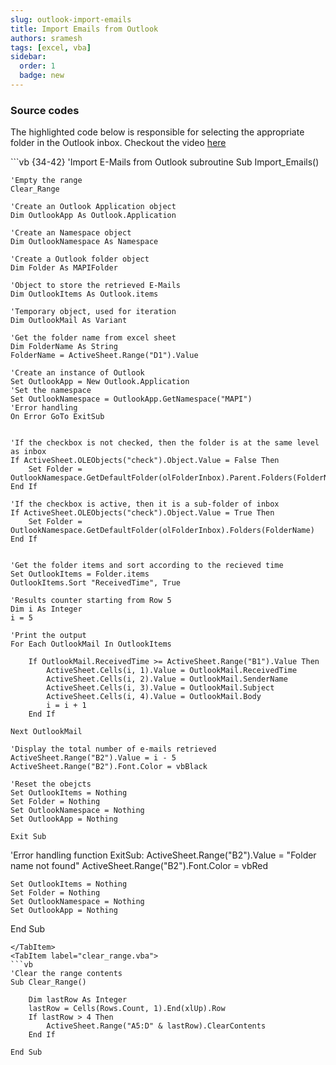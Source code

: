 ```yaml
---
slug: outlook-import-emails
title: Import Emails from Outlook
authors: sramesh
tags: [excel, vba]
sidebar:
  order: 1
  badge: new
---
```



### Source codes
The highlighted code below is responsible for selecting the appropriate folder in the Outlook inbox. Checkout the video [here](https://www.youtube.com/watch?v=KDmYawgx20I)

<Tabs>

<TabItem label="Import_Email.vba">
```vb {34-42}
'Import E-Mails from Outlook subroutine
Sub Import_Emails()
    
    'Empty the range
    Clear_Range
    
    'Create an Outlook Application object
    Dim OutlookApp As Outlook.Application
    
    'Create an Namespace object
    Dim OutlookNamespace As Namespace
    
    'Create a Outlook folder object
    Dim Folder As MAPIFolder
    
    'Object to store the retrieved E-Mails
    Dim OutlookItems As Outlook.items
    
    'Temporary object, used for iteration
    Dim OutlookMail As Variant

    'Get the folder name from excel sheet
    Dim FolderName As String
    FolderName = ActiveSheet.Range("D1").Value
    
    'Create an instance of Outlook
    Set OutlookApp = New Outlook.Application
    'Set the namespace
    Set OutlookNamespace = OutlookApp.GetNamespace("MAPI")
    'Error handling
    On Error GoTo ExitSub
    
    
    'If the checkbox is not checked, then the folder is at the same level as inbox
    If ActiveSheet.OLEObjects("check").Object.Value = False Then
        Set Folder = OutlookNamespace.GetDefaultFolder(olFolderInbox).Parent.Folders(FolderName)
    End If
    
    'If the checkbox is active, then it is a sub-folder of inbox
    If ActiveSheet.OLEObjects("check").Object.Value = True Then
        Set Folder = OutlookNamespace.GetDefaultFolder(olFolderInbox).Folders(FolderName)
    End If
    
        
    'Get the folder items and sort according to the recieved time
    Set OutlookItems = Folder.items
    OutlookItems.Sort "ReceivedTime", True
    
    'Results counter starting from Row 5
    Dim i As Integer
    i = 5
    
    'Print the output
    For Each OutlookMail In OutlookItems
        
        If OutlookMail.ReceivedTime >= ActiveSheet.Range("B1").Value Then
            ActiveSheet.Cells(i, 1).Value = OutlookMail.ReceivedTime
            ActiveSheet.Cells(i, 2).Value = OutlookMail.SenderName
            ActiveSheet.Cells(i, 3).Value = OutlookMail.Subject
            ActiveSheet.Cells(i, 4).Value = OutlookMail.Body
            i = i + 1
        End If
        
    Next OutlookMail
    
    'Display the total number of e-mails retrieved
    ActiveSheet.Range("B2").Value = i - 5
    ActiveSheet.Range("B2").Font.Color = vbBlack
    
    'Reset the obejcts
    Set OutlookItems = Nothing
    Set Folder = Nothing
    Set OutlookNamespace = Nothing
    Set OutlookApp = Nothing
    
    Exit Sub
    
'Error handling function
ExitSub:
    ActiveSheet.Range("B2").Value = "Folder name not found"
    ActiveSheet.Range("B2").Font.Color = vbRed
    
    Set OutlookItems = Nothing
    Set Folder = Nothing
    Set OutlookNamespace = Nothing
    Set OutlookApp = Nothing
    
    
End Sub

```
</TabItem>
<TabItem label="clear_range.vba">
```vb
'Clear the range contents
Sub Clear_Range()
    
    Dim lastRow As Integer
    lastRow = Cells(Rows.Count, 1).End(xlUp).Row
    If lastRow > 4 Then
        ActiveSheet.Range("A5:D" & lastRow).ClearContents
    End If

End Sub
```
</TabItem>


</Tabs>

